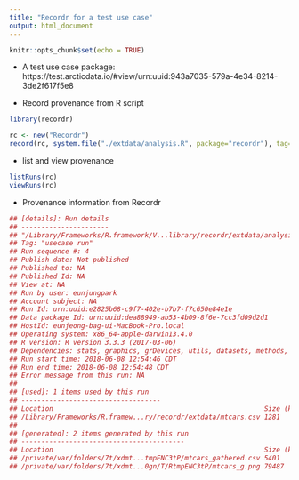 ```yaml
---
title: "Recordr for a test use case"
output: html_document
---
```


```r
knitr::opts_chunk$set(echo = TRUE)
```
* A test use case package: https://test.arcticdata.io/#view/urn:uuid:943a7035-579a-4e34-8214-3de2f617f5e8


* Record provenance from R script 
```r
library(recordr)

rc <- new("Recordr")
record(rc, system.file("./extdata/analysis.R", package="recordr"), tag="usecase run")
```

* list and view provenance
```r
listRuns(rc)
viewRuns(rc)
```

* Provenance information from Recordr
```r
## [details]: Run details
## ----------------------
## "/Library/Frameworks/R.framework/V...library/recordr/extdata/analysis.R" was executed on 2018-06-08 12:54:46 CDT
## Tag: "usecase run"
## Run sequence #: 4
## Publish date: Not published
## Published to: NA
## Published Id: NA
## View at: NA
## Run by user: eunjungpark
## Account subject: NA
## Run Id: urn:uuid:e2825b68-c9f7-402e-b7b7-f7c650e84e1e
## Data package Id: urn:uuid:dea88949-ab53-4b09-8f6e-7cc3fd09d2d1
## HostId: eunjeong-bag-ui-MacBook-Pro.local
## Operating system: x86_64-apple-darwin13.4.0
## R version: R version 3.3.3 (2017-03-06)
## Dependencies: stats, graphics, grDevices, utils, datasets, methods, base, Rcpp_0.12.14, pillar_1.2.3, plyr_1.8.4, tools_3.3.3, digest_0.6.15, uuid_0.1-2, bit_1.1-12, RSQLite_2.0, memoise_1.1.0, tibble_1.4.2, gtable_0.2.0, lattice_0.20-34, pkgconfig_2.0.1, rlang_0.2.1, DBI_1.0.0, datapack_1.3.1, commonmark_1.4, yaml_2.1.16, EML_1.0.1, stringr_1.2.0, roxygen2_6.0.1, xml2_1.2.0, rappdirs_0.3.1, hms_0.4.0, bit64_0.9-7, redland_1.0.17-9, grid_3.3.3, glue_1.2.0, R6_2.2.2, hash_2.2.6, XML_3.98-1.9, sp_1.3-1, purrr_0.2.4, blob_1.1.0, magrittr_1.5, scales_0.5.0, colorspace_1.3-2, labeling_0.3, stringi_1.1.6, lazyeval_0.2.1, munsell_0.4.3, tidyr_0.8.1, readr_1.1.1, raster_2.6-7, ggplot2_2.2.1, recordr_1.0.3.9000
## Run start time: 2018-06-08 12:54:46 CDT
## Run end time: 2018-06-08 12:54:48 CDT
## Error message from this run: NA
## 
## [used]: 1 items used by this run
## -----------------------------------
## Location                                                     Size (kb)    Modified time      
## /Library/Frameworks/R.framew...ry/recordr/extdata/mtcars.csv 1281         2018-06-08 12:48:04
## 
## [generated]: 2 items generated by this run
## -----------------------------------------
## Location                                                     Size (kb)    Modified time      
## /private/var/folders/7t/xdmt...tmpENC3tP/mtcars_gathered.csv 5401         2018-06-08 12:54:47
## /private/var/folders/7t/xdmt...0gn/T/RtmpENC3tP/mtcars_g.png 79487        2018-06-08 12:53:03
```

